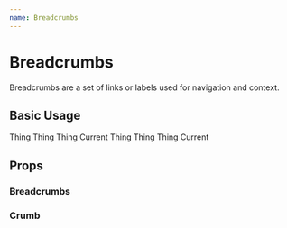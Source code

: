 ```yaml
---
name: Breadcrumbs
---
```





# Breadcrumbs

Breadcrumbs are a set of links or labels used for navigation and context.

## Basic Usage

<Playground>
  <GuideExample>
    <Breadcrumbs>
      <Crumb href="#">Thing</Crumb>
      <Crumb>Thing</Crumb>
      <Crumb href="#">Thing</Crumb>
      <Crumb href="#">Current</Crumb>
    </Breadcrumbs>
  </GuideExample>
  <GuideExample
    label="white"
    style={{ background: CalciteTheme.palette.offBlack }}
  >
    <Breadcrumbs white>
      <Crumb href="#">Thing</Crumb>
      <Crumb>Thing</Crumb>
      <Crumb href="#">Thing</Crumb>
      <Crumb href="#">Current</Crumb>
    </Breadcrumbs>
  </GuideExample>
</Playground>

## Props

### Breadcrumbs
<PropsTable of={Breadcrumbs} />

### Crumb
<PropsTable of={Crumb} />
